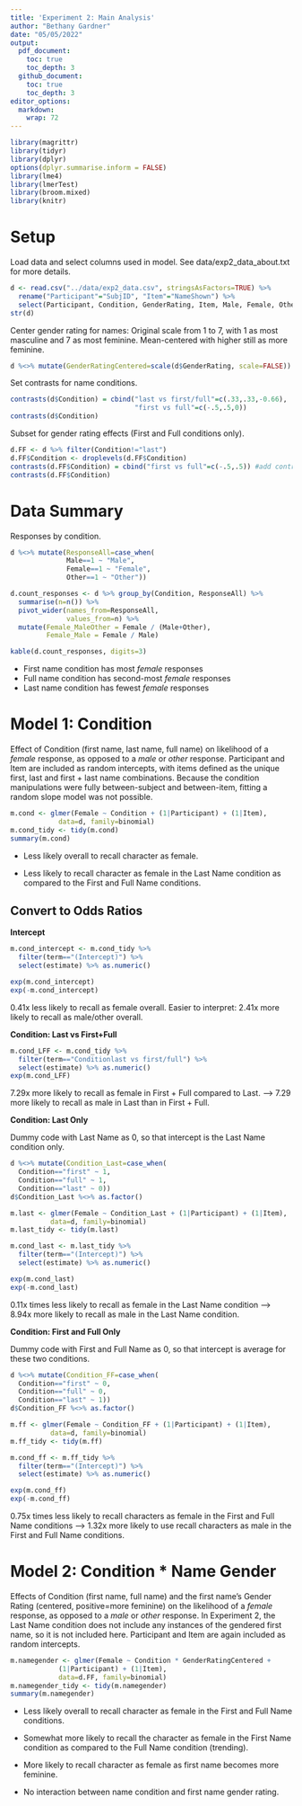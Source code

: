 ```yaml
---
title: 'Experiment 2: Main Analysis'
author: "Bethany Gardner"
date: "05/05/2022"
output: 
  pdf_document:
    toc: true
    toc_depth: 3
  github_document:
    toc: true
    toc_depth: 3
editor_options: 
  markdown: 
    wrap: 72
---
```


```r
library(magrittr)
library(tidyr)
library(dplyr)
options(dplyr.summarise.inform = FALSE)
library(lme4)
library(lmerTest)
library(broom.mixed)
library(knitr)
```

# Setup

Load data and select columns used in model. See data/exp2_data_about.txt
for more details.

```r
d <- read.csv("../data/exp2_data.csv", stringsAsFactors=TRUE) %>%
  rename("Participant"="SubjID", "Item"="NameShown") %>%
  select(Participant, Condition, GenderRating, Item, Male, Female, Other)
str(d)
```

Center gender rating for names: Original scale from 1 to 7, with 1 as
most masculine and 7 as most feminine. Mean-centered with higher still
as more feminine.

```r
d %<>% mutate(GenderRatingCentered=scale(d$GenderRating, scale=FALSE))
```

Set contrasts for name conditions.

```r
contrasts(d$Condition) = cbind("last vs first/full"=c(.33,.33,-0.66), 
                               "first vs full"=c(-.5,.5,0))
contrasts(d$Condition)
```

Subset for gender rating effects (First and Full conditions only).

```r
d.FF <- d %>% filter(Condition!="last") 
d.FF$Condition <- droplevels(d.FF$Condition)
contrasts(d.FF$Condition) = cbind("first vs full"=c(-.5,.5)) #add contrast back
contrasts(d.FF$Condition)
```

# Data Summary

Responses by condition.

```r
d %<>% mutate(ResponseAll=case_when(
              Male==1 ~ "Male",
              Female==1 ~ "Female", 
              Other==1 ~ "Other"))

d.count_responses <- d %>% group_by(Condition, ResponseAll) %>%
  summarise(n=n()) %>%
  pivot_wider(names_from=ResponseAll,
              values_from=n) %>%
  mutate(Female_MaleOther = Female / (Male+Other),
         Female_Male = Female / Male)

kable(d.count_responses, digits=3)
```

-   First name condition has most *female* responses
-   Full name condition has second-most *female* responses
-   Last name condition has fewest *female* responses

# Model 1: Condition

Effect of Condition (first name, last name, full name) on likelihood of
a *female* response, as opposed to a *male* or *other* response.
Participant and Item are included as random intercepts, with items
defined as the unique first, last and first + last name combinations.
Because the condition manipulations were fully between-subject and
between-item, fitting a random slope model was not possible.

```r
m.cond <- glmer(Female ~ Condition + (1|Participant) + (1|Item), 
            data=d, family=binomial)
m.cond_tidy <- tidy(m.cond)
summary(m.cond)
```

-   Less likely overall to recall character as female.

-   Less likely to recall character as female in the Last Name condition
    as compared to the First and Full Name conditions.

## Convert to Odds Ratios

**Intercept**

```r
m.cond_intercept <- m.cond_tidy %>% 
  filter(term=="(Intercept)") %>%
  select(estimate) %>% as.numeric()

exp(m.cond_intercept)
exp(-m.cond_intercept)
```

0.41x less likely to recall as female overall. Easier to interpret:
2.41x more likely to recall as male/other overall.

**Condition: Last vs First+Full**

```r
m.cond_LFF <- m.cond_tidy %>% 
  filter(term=="Conditionlast vs first/full") %>%
  select(estimate) %>% as.numeric()
exp(m.cond_LFF)
```

7.29x more likely to recall as female in First + Full compared to Last.
--> 7.29 more likely to recall as male in Last than in First + Full.

**Condition: Last Only**

Dummy code with Last Name as 0, so that intercept is the Last Name
condition only.

```r
d %<>% mutate(Condition_Last=case_when(
  Condition=="first" ~ 1,
  Condition=="full" ~ 1,
  Condition=="last" ~ 0))
d$Condition_Last %<>% as.factor()

```

```r
m.last <- glmer(Female ~ Condition_Last + (1|Participant) + (1|Item), 
          data=d, family=binomial)
m.last_tidy <- tidy(m.last)
```

```r
m.cond_last <- m.last_tidy %>% 
  filter(term=="(Intercept)") %>%
  select(estimate) %>% as.numeric()

exp(m.cond_last)
exp(-m.cond_last)
```
0.11x times less likely to recall as female in the Last Name condition --> 8.94x more likely to recall as male in the Last Name condition.

**Condition: First and Full Only**

Dummy code with First and Full Name as 0, so that intercept is average for these two conditions.

```r
d %<>% mutate(Condition_FF=case_when(
  Condition=="first" ~ 0,
  Condition=="full" ~ 0,
  Condition=="last" ~ 1))
d$Condition_FF %<>% as.factor()
```

```r
m.ff <- glmer(Female ~ Condition_FF + (1|Participant) + (1|Item), 
          data=d, family=binomial)
m.ff_tidy <- tidy(m.ff)
```

```r
m.cond_ff <- m.ff_tidy %>% 
  filter(term=="(Intercept)") %>%
  select(estimate) %>% as.numeric()

exp(m.cond_ff)
exp(-m.cond_ff)
```
0.75x times less likely to recall characters as female in the First and Full Name conditions --> 1.32x more likely to use recall characters as male in the First and Full Name conditions.

# Model 2: Condition \* Name Gender

Effects of Condition (first name, full name) and the first name's Gender
Rating (centered, positive=more feminine) on the likelihood of a
*female* response, as opposed to a *male* or *other* response. In
Experiment 2, the Last Name condition does not include any instances of
the gendered first name, so it is not included here. Participant and
Item are again included as random intercepts.

```r
m.namegender <- glmer(Female ~ Condition * GenderRatingCentered + 
            (1|Participant) + (1|Item), 
            data=d.FF, family=binomial)
m.namegender_tidy <- tidy(m.namegender)
summary(m.namegender)
```

-   Less likely overall to recall character as female in the First and
    Full Name conditions.

-   Somewhat more likely to recall the character as female in the First
    Name condition as compared to the Full Name condition (trending).

-   More likely to recall character as female as first name becomes more
    feminine.

-   No interaction between name condition and first name gender rating.
